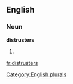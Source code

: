 
==English==

===Noun===
'''distrusters'''

# {{plural of|[[distruster]]}}

[[Category:English plurals]]

[[fr:distrusters]]